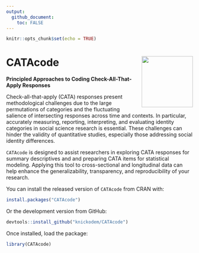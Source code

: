```yaml
---
output:
  github_document:
    toc: FALSE
---
```


```r
knitr::opts_chunk$set(echo = TRUE)
```

# CATAcode <img src="man/figures/logo.PNG" align="right" height="138" alt="" />

**Principled Approaches to Coding Check-All-That-Apply Responses**

Check-all-that-apply (CATA) responses present methodological challenges due to the large permutations of categories and the fluctuating salience of intersecting responses across time and contexts. In particular, accurately measuring, reporting, interpreting, and evaluating identity categories in social science research is essential. These challenges can hinder the validity of quantitative studies, especially those addressing social identity differences.

`CATAcode` is designed to assist researchers in exploring CATA responses for summary descriptives and and preparing CATA items for statistical modeling. Applying this tool to cross-sectional and longitudinal data can help enhance the generalizability, transparency, and reproducibility of your research.

You can install the released version of `CATAcode` from CRAN with:

```r
install.packages("CATAcode")
```

Or the development version from GitHub:

```r
devtools::install_github("knickodem/CATAcode")
```

Once installed, load the package:

```r
library(CATAcode)
```


